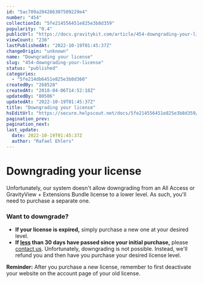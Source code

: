 ```yaml
---
id: "5ac789a204286307509229e4"
number: "454"
collectionId: "5fe214556451e825e3b8d359"
popularity: "0.4"
publicUrl: "https://docs.gravitykit.com/article/454-downgrading-your-license"
viewCount: "236"
lastPublishedAt: "2022-10-19T01:45:37Z"
changeOrigin: "unknown"
name: "Downgrading your license"
slug: "454-downgrading-your-license"
status: "published"
categories: 
  - "5fe214db6451e825e3b8d360"
createdBy: "268528"
createdAt: "2018-04-06T14:52:18Z"
updatedBy: "80506"
updatedAt: "2022-10-19T01:45:37Z"
title: "Downgrading your license"
hsEditUrl: "https://secure.helpscout.net/docs/5fe214556451e825e3b8d359/article/5ac789a204286307509229e4"
pagination_prev: 
pagination_next: 
last_update:
  date: 2022-10-19T01:45:37Z
  author: "Rafael Ehlers"
---
```


# Downgrading your license

<span style="font-size: 14px;">Unfortunately, our system doesn't allow downgrading from an All Access or GravityView + Extensions Bundle</span><span style="font-weight: normal;"> license to a lower level. As such, you'll need to purchase a separate one.</span>

### **Want to downgrade?**

- **If your license is expired,** simply purchase a new one at your desired level.
- **If <u>less</u> than 30 days have passed since your initial purchase,** please [contact us](https://www.gravitykit.com/support/). Unfortunately, downgrading is not possible. Instead, we'll refund you and then have you purchase your desired license level.

**Reminder:** After you purchase a new license, remember to first deactivate your website on the account page of your old license.